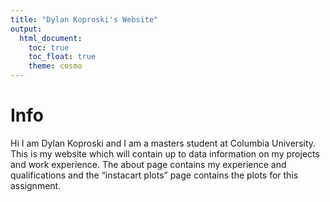 ```yaml
---
title: "Dylan Koproski's Website"
output: 
  html_document:
    toc: true
    toc_float: true
    theme: cosmo
---
```


# Info

Hi I am Dylan Koproski and I am a masters student at Columbia University. This is my website which will contain up to data information on my projects and work experience. The about page contains my experience and qualifications and the "instacart plots" page contains the plots for this assignment.